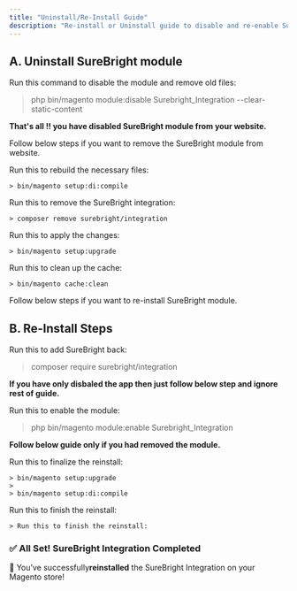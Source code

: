 ```yaml
---
title: "Uninstall/Re-Install Guide"
description: "Re-install or Uninstall guide to disable and re-enable SureBright module for Magento."
---
```


## A. Uninstall SureBright module

<Accordion title=" Turn Off SureBright Integration" icon="sparkles">
  Run this command to disable the module and remove old files:

  > php bin/magento module:disable Surebright_Integration --clear-static-content
</Accordion>

**That's all \!\! you have disabled SureBright module from your website.**

Follow below steps if you want to remove the SureBright module from website.

<AccordionGroup>
  <Accordion title=" Rebuild Code" icon="sparkles">
    Run this to rebuild the necessary files:

    > bin/magento setup:di:compile
  </Accordion>
  <Accordion title=" Remove the Integration">
    Run this to remove the SureBright integration:

    > composer remove surebright/integration
  </Accordion>
  <Accordion title=" Update Magento">
    Run this to apply the changes:

    > bin/magento setup:upgrade
  </Accordion>
  <Accordion title=" Clear Cache">
    Run this to clean up the cache:

    > bin/magento cache:clean
  </Accordion>
</AccordionGroup>

Follow below steps if you want to re-install SureBright module.

## B. Re-Install Steps

<Accordion title="Re-Install SureBright" description="Skip this step if you only disbaled the mdule and haven't removed it yet." icon="sparkles">
  Run this to add SureBright back:

  > composer require surebright/integration
</Accordion>

**If you have only disbaled the app then just follow below step and ignore rest of guide.**

<Accordion title=" Turn SureBright Back On" icon="sparkles">
  Run this to enable the module:

  > php bin/magento module:enable Surebright_Integration
</Accordion>

**Follow below guide only if you had removed the module.**

<AccordionGroup>
  <Accordion title=" Update Magento and Rebuild Code" icon="sparkles">
    Run this to finalize the reinstall:

    > bin/magento setup:upgrade
    >
    > bin/magento setup:di:compile
  </Accordion>
  <Accordion title=" Clear Cache Again">
    Run this to finish the reinstall:

    > Run this to finish the reinstall:
  </Accordion>
</AccordionGroup>

### ✅ **All Set\! SureBright Integration Completed**

🎉 You’ve successfully**reinstalled**  the SureBright Integration on your Magento store\!